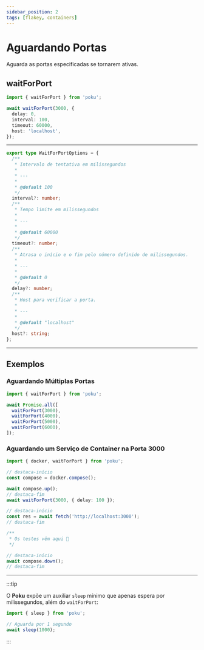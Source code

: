 ```yaml
---
sidebar_position: 2
tags: [flakey, containers]
---
```



# Aguardando Portas

Aguarda as portas especificadas se tornarem ativas.

## waitForPort

```ts
import { waitForPort } from 'poku';

await waitForPort(3000, {
  delay: 0,
  interval: 100,
  timeout: 60000,
  host: 'localhost',
});
```

<hr />

<FAQ title='Options' >

```ts
export type WaitForPortOptions = {
  /**
   * Intervalo de tentativa em milissegundos
   *
   * ---
   *
   * @default 100
   */
  interval?: number;
  /**
   * Tempo limite em milissegundos
   *
   * ---
   *
   * @default 60000
   */
  timeout?: number;
  /**
   * Atrasa o início e o fim pelo número definido de milissegundos.
   *
   * ---
   *
   * @default 0
   */
  delay?: number;
  /**
   * Host para verificar a porta.
   *
   * ---
   *
   * @default "localhost"
   */
  host?: string;
};
```

</FAQ>

<hr />

## Exemplos

### Aguardando Múltiplas Portas

```ts
import { waitForPort } from 'poku';

await Promise.all([
  waitForPort(3000),
  waitForPort(4000),
  waitForPort(5000),
  waitForPort(6000),
]);
```

### Aguardando um Serviço de Container na Porta 3000

```ts
import { docker, waitForPort } from 'poku';

// destaca-início
const compose = docker.compose();

await compose.up();
// destaca-fim
await waitForPort(3000, { delay: 100 });

// destaca-início
const res = await fetch('http://localhost:3000');
// destaca-fim

/**
 * Os testes vêm aqui 🧪
 */

// destaca-início
await compose.down();
// destaca-fim
```

<hr />

:::tip

O **Poku** expõe um auxiliar `sleep` mínimo que apenas espera por milissegundos, além do `waitForPort`:

```ts
import { sleep } from 'poku';

// Aguarda por 1 segundo
await sleep(1000);
```

:::
